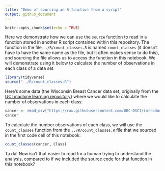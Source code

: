 ```yaml
---
title: "Demo of sourcing an R function from a script"
output: github_document
---
```


```r
knitr::opts_chunk$set(echo = TRUE)
```

Here we demonstrate how we can use the `source` function to read in a function stored in another R script contained within this repository. The function in the file `../R/count_classes.R` is named `count_classes` (it doesn't have to have the same name as the file, but it often makes sense to do this), and sourcing the file allows us to access the function in this notebook. We will demonstrate using it below to calculate the number of observations in each class of a data set.

```r
library(tidyverse)
source("../R/count_classes.R")
```

Here's some data (the Wisconsin Breast Cancer data set, originally from the [UCI machine learning repository](https://archive-beta.ics.uci.edu/ml/datasets/breast+cancer+wisconsin+diagnostic)) where we would like to calculate the number of observations in each class:

```r
cancer <- read_csv("https://raw.githubusercontent.com/UBC-DSCI/introduction-to-datascience/main/data/wdbc.csv")
cancer
```

To calculate the number observations of each class, we will use the `count_classes` function from the `../R/count_classes.R` file that we sourced in the first code cell of this notebook:

```r
count_classes(cancer, Class)
```

Ta da! Now isn't that easier to read for a human trying to understand the analysis, compared to if we included the source code for that function in this notebook?